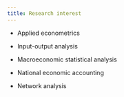 ```yaml
---
title: Research interest
---
```


- Applied econometrics

- Input-output analysis

- Macroeconomic statistical analysis

- National economic accounting

- Network analysis
